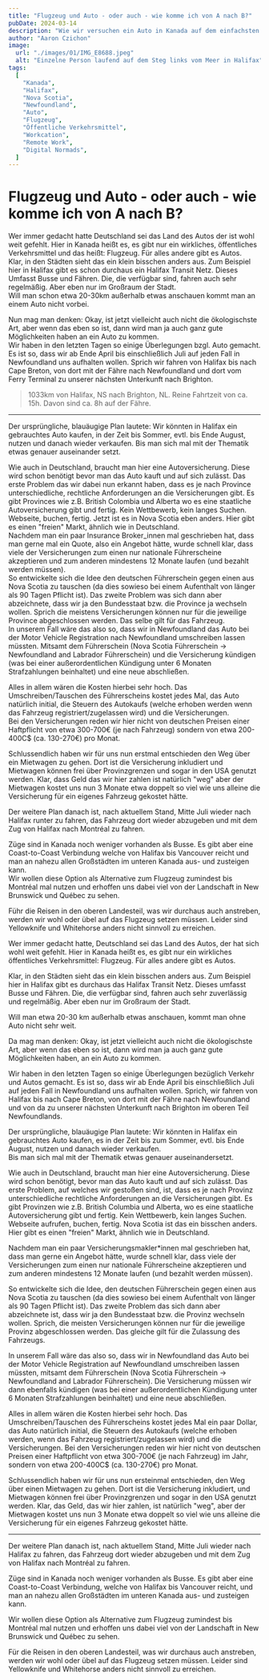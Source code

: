 ```yaml
---
title: "Flugzeug und Auto - oder auch - wie komme ich von A nach B?"
pubDate: 2024-03-14
description: "Wie wir versuchen ein Auto in Kanada auf dem einfachsten und günstigsten Weg zu bekommen."
author: "Aaron Czichon"
image:
  url: "./images/01/IMG_E8688.jpeg"
  alt: "Einzelne Person laufend auf dem Steg links vom Meer in Halifax"
tags:
  [
    "Kanada",
    "Halifax",
    "Nova Scotia",
    "Newfoundland",
    "Auto",
    "Flugzeug",
    "Öffentliche Verkehrsmittel",
    "Workcation",
    "Remote Work",
    "Digital Normads",
  ]
---
```



# Flugzeug und Auto - oder auch - wie komme ich von A nach B?

<PubDate date={frontmatter.pubDate} />

Wer immer gedacht hatte Deutschland sei das Land des Autos der ist wohl weit gefehlt.
Hier in Kanada heißt es, es gibt nur ein wirkliches, öffentliches Verkehrsmittel und das heißt: Flugzeug. Für alles andere gibt es Autos.  
Klar, in den Städten sieht das ein klein bisschen anders aus. Zum Beispiel hier in Halifax gibt es schon durchaus ein Halifax Transit Netz. Dieses Umfasst Busse und Fähren. Die, die verfügbar sind, fahren auch sehr regelmäßig. Aber eben nur im Großraum der Stadt.  
Will man schon etwa 20-30km außerhalb etwas anschauen kommt man an einem Auto nicht vorbei.

Nun mag man denken: Okay, ist jetzt vielleicht auch nicht die ökologischste Art, aber wenn das eben so ist, dann wird man ja auch ganz gute Möglichkeiten haben an ein Auto zu kommen.  
Wir haben in den letzten Tagen so einige Überlegungen bzgl. Auto gemacht. Es ist so, dass wir ab Ende April bis einschließlich Juli auf jeden Fall in Newfoundland uns aufhalten wollen. Sprich wir fahren von Halifax bis nach Cape Breton, von dort mit der Fähre nach Newfoundland und dort vom Ferry Terminal zu unserer nächsten Unterkunft nach Brighton.

<ContentImage
  alt="Straßenkarte von Nova Scotia und Newfoundland mit eingezeichneter Stecke von Halifax, NS nach Brighton, NL"
  externalSrc="https://api.mapbox.com/styles/v1/mapbox/streets-v12/static/path-1+c32f3f(%7Du%7DpGbvrbKz%40mBbQnDzBue%40b%5Bj%5DtsBbfFvI_A%60UrhAeyRebBwkr%40aym%40uj_%40fmCcbBiyWcrZik%7C%40yaIm%7CdApCce%40pa%40mzk%40vaCqq%5Cq~GqdY_Q__hAiiK%7DsPpyDacXvFoZ%7Dj%5E_%7BLsv_%40cdg%40esBivVc%7CRgwVxo%40%7DdSsw_%40%7Ben%40kc%40%7BoIlaE%7BKijF_l%5B%60kJ_~Po%60gGmx%7BEsqBbbDwtQfp%5Cg%60Ihs%40gdi%40al_AkaUomKktGuhW%7BfWmeC%7DeOgfg%40qeVuiVouJs%60%5Cinv%40i_%60%40sdKkz%5BarOu_OotFpoCcvKmm%7B%40oe%60%40iwa%40_iM%7DgbAunUiwQbjSmjYkfd%40mevAqlB_%7Bf%40vjKovTc%7DRig%7BAlKppGmnD%7DrBGK)/-59.5844,47.253,5.6,0/800x600?access_token=pk.eyJ1Ijoid2ViYXRsYXMiLCJhIjoiY2lvYmt1djVqMDA0OXV3bTFuMHZjNWI5MCJ9.ltEAHRP0jWVKshgCqt5Z7g"
  width={800}
  height={600}
/>

> 1033km von Halifax, NS nach Brighton, NL. Reine Fahrtzeit von ca. 15h. Davon sind ca. 8h auf der Fähre.

---

Der ursprüngliche, blauäugige Plan lautete: Wir könnten in Halifax ein gebrauchtes Auto kaufen, in der Zeit bis Sommer, evtl. bis Ende August, nutzen und danach wieder verkaufen.
Bis man sich mal mit der Thematik etwas genauer auseinander setzt.

Wie auch in Deutschland, braucht man hier eine Autoversicherung. Diese wird schon benötigt bevor man das Auto kauft und auf sich zulässt.
Das erste Problem das wir dabei nun erkannt haben, dass es je nach Province unterschiedliche, rechtliche Anforderungen an die Versicherungen gibt. Es gibt Provinces wie z.B. British Colombia und Alberta wo es eine staatliche Autoversicherung gibt und fertig. Kein Wettbewerb, kein langes Suchen. Webseite, buchen, fertig.
Jetzt ist es in Nova Scotia eben anders. Hier gibt es einen "freien" Markt, ähnlich wie in Deutschland.  
Nachdem man ein paar Insurance Broker_innen mal geschrieben hat, dass man gerne mal ein Quote, also ein Angebot hätte, wurde schnell klar, dass viele der Versicherungen zum einen nur nationale Führerscheine akzeptieren und zum anderen mindestens 12 Monate laufen (und bezahlt werden müssen).  
So entwickelte sich die Idee den deutschen Führerschein gegen einen aus Nova Scotia zu tauschen (da dies sowieso bei einem Aufenthalt von länger als 90 Tagen Pflicht ist). Das zweite Problem was sich dann aber abzeichnete, dass wir ja den Bundesstaat bzw. die Province ja wechseln wollen. Sprich die meistens Versicherungen können nur für die jeweilige Province abgeschlossen werden. Das selbe gilt für das Fahrzeug.  
In unserem Fall wäre das also so, dass wir in Newfoundland das Auto bei der Motor Vehicle Registration nach Newfoundland umschreiben lassen müssten. Mitsamt dem Führerschein (Nova Scotia Führerschein -> Newfoundland and Labrador Führerschein) und die Versicherung kündigen (was bei einer außerordentlichen Kündigung unter 6 Monaten Strafzahlungen beinhaltet) und eine neue abschließen.

Alles in allem wären die Kosten hierbei sehr hoch. Das Umschreiben/Tauschen des Führerscheins kostet jedes Mal, das Auto natürlich initial, die Steuern des Autokaufs (welche erhoben werden wenn das Fahrzeug registriert/zugelassen wird) und die Versicherungen.  
Bei den Versicherungen reden wir hier nicht von deutschen Preisen einer Haftpflicht von etwa 300-700€ (je nach Fahrzeug) sondern von etwa 200-400C$ (ca. 130-270€) pro Monat.

Schlussendlich haben wir für uns nun erstmal entschieden den Weg über ein Mietwagen zu gehen. Dort ist die Versicherung inkludiert und Mietwagen können frei über Provinzgrenzen und sogar in den USA genutzt werden. Klar, dass Geld das wir hier zahlen ist natürlich "weg" aber der Mietwagen kostet uns nun 3 Monate etwa doppelt so viel wie uns alleine die Versicherung für ein eigenes Fahrzeug gekostet hätte.

Der weitere Plan danach ist, nach aktuellem Stand, Mitte Juli wieder nach Halifax runter zu fahren, das Fahrzeug dort wieder abzugeben und mit dem Zug von Halifax nach Montréal zu fahren.

Züge sind in Kanada noch weniger vorhanden als Busse. Es gibt aber eine Coast-to-Coast Verbindung welche von Halifax bis Vancouver reicht und man an nahezu allen Großstädten im unteren Kanada aus- und zusteigen kann.  
Wir wollen diese Option als Alternative zum Flugzeug zumindest bis Montréal mal nutzen und erhoffen uns dabei viel von der Landschaft in New Brunswick und Québec zu sehen.

Führ die Reisen in den oberen Landesteil, was wir durchaus auch anstreben, werden wir wohl oder übel auf das Flugzeug setzen müssen. Leider sind Yellowknife und Whitehorse anders nicht sinnvoll zu erreichen.

Wer immer gedacht hatte, Deutschland sei das Land des Autos, der hat sich wohl weit gefehlt. Hier in Kanada heißt es, es gibt nur ein wirkliches öffentliches Verkehrsmittel: Flugzeug. Für alles andere gibt es Autos.

Klar, in den Städten sieht das ein klein bisschen anders aus. Zum Beispiel hier in Halifax gibt es durchaus das Halifax Transit Netz. Dieses umfasst Busse und Fähren. Die, die verfügbar sind, fahren auch sehr zuverlässig und regelmäßig. Aber eben nur im Großraum der Stadt.

Will man etwa 20-30 km außerhalb etwas anschauen, kommt man ohne Auto nicht sehr weit.

Da mag man denken: Okay, ist jetzt vielleicht auch nicht die ökologischste Art, aber wenn das eben so ist, dann wird man ja auch ganz gute Möglichkeiten haben, an ein Auto zu kommen.

Wir haben in den letzten Tagen so einige Überlegungen bezüglich Verkehr und Autos gemacht. Es ist so, dass wir ab Ende April bis einschließlich Juli auf jeden Fall in Newfoundland uns aufhalten wollen. Sprich, wir fahren von Halifax bis nach Cape Breton, von dort mit der Fähre nach Newfoundland und von da zu unserer nächsten Unterkunft nach Brighton im oberen Teil Newfoundlands.

Der ursprüngliche, blauäugige Plan lautete: Wir könnten in Halifax ein gebrauchtes Auto kaufen, es in der Zeit bis zum Sommer, evtl. bis Ende August, nutzen und danach wieder verkaufen.  
Bis man sich mal mit der Thematik etwas genauer auseinandersetzt.

Wie auch in Deutschland, braucht man hier eine Autoversicherung. Diese wird schon benötigt, bevor man das Auto kauft und auf sich zulässt. Das erste Problem, auf welches wir gestoßen sind, ist, dass es je nach Provinz unterschiedliche rechtliche Anforderungen an die Versicherungen gibt. Es gibt Provinzen wie z.B. British Columbia und Alberta, wo es eine staatliche Autoversicherung gibt und fertig. Kein Wettbewerb, kein langes Suchen. Webseite aufrufen, buchen, fertig. Nova Scotia ist das ein bisschen anders. Hier gibt es einen "freien" Markt, ähnlich wie in Deutschland.

Nachdem man ein paar Versicherungsmakler\*innen mal geschrieben hat, dass man gerne ein Angebot hätte, wurde schnell klar, dass viele der Versicherungen zum einen nur nationale Führerscheine akzeptieren und zum anderen mindestens 12 Monate laufen (und bezahlt werden müssen).

So entwickelte sich die Idee, den deutschen Führerschein gegen einen aus Nova Scotia zu tauschen (da dies sowieso bei einem Aufenthalt von länger als 90 Tagen Pflicht ist). Das zweite Problem das sich dann aber abzeichnete ist, dass wir ja den Bundesstaat bzw. die Provinz wechseln wollen. Sprich, die meisten Versicherungen können nur für die jeweilige Provinz abgeschlossen werden. Das gleiche gilt für die Zulassung des Fahrzeugs.

In unserem Fall wäre das also so, dass wir in Newfoundland das Auto bei der Motor Vehicle Registration auf Newfoundland umschreiben lassen müssten, mitsamt dem Führerschein (Nova Scotia Führerschein -> Newfoundland and Labrador Führerschein). Die Versicherung müssen wir dann ebenfalls kündigen (was bei einer außerordentlichen Kündigung unter 6 Monaten Strafzahlungen beinhaltet) und eine neue abschließen.

Alles in allem wären die Kosten hierbei sehr hoch. Das Umschreiben/Tauschen des Führerscheins kostet jedes Mal ein paar Dollar, das Auto natürlich initial, die Steuern des Autokaufs (welche erhoben werden, wenn das Fahrzeug registriert/zugelassen wird) und die Versicherungen. Bei den Versicherungen reden wir hier nicht von deutschen Preisen einer Haftpflicht von etwa 300-700€ (je nach Fahrzeug) im Jahr, sondern von etwa 200-400C$ (ca. 130-270€) pro Monat.

Schlussendlich haben wir für uns nun ersteinmal entschieden, den Weg über einen Mietwagen zu gehen. Dort ist die Versicherung inkludiert, und Mietwagen können frei über Provinzgrenzen und sogar in den USA genutzt werden. Klar, das Geld, das wir hier zahlen, ist natürlich "weg", aber der Mietwagen kostet uns nun 3 Monate etwa doppelt so viel wie uns alleine die Versicherung für ein eigenes Fahrzeug gekostet hätte.

---

Der weitere Plan danach ist, nach aktuellem Stand, Mitte Juli wieder nach Halifax zu fahren, das Fahrzeug dort wieder abzugeben und mit dem Zug von Halifax nach Montréal zu fahren.

Züge sind in Kanada noch weniger vorhanden als Busse. Es gibt aber eine Coast-to-Coast Verbindung, welche von Halifax bis Vancouver reicht, und man an nahezu allen Großstädten im unteren Kanada aus- und zusteigen kann.

Wir wollen diese Option als Alternative zum Flugzeug zumindest bis Montréal mal nutzen und erhoffen uns dabei viel von der Landschaft in New Brunswick und Québec zu sehen.

Für die Reisen in den oberen Landesteil, was wir durchaus auch anstreben, werden wir wohl oder übel auf das Flugzeug setzen müssen. Leider sind Yellowknife und Whitehorse anders nicht sinnvoll zu erreichen.
